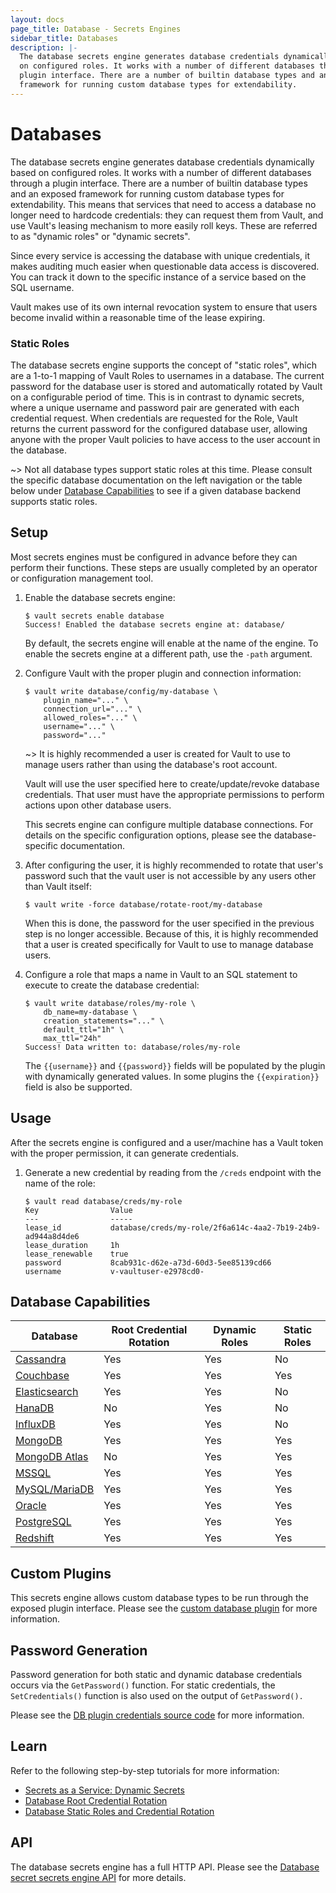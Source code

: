 ```yaml
---
layout: docs
page_title: Database - Secrets Engines
sidebar_title: Databases
description: |-
  The database secrets engine generates database credentials dynamically based
  on configured roles. It works with a number of different databases through a
  plugin interface. There are a number of builtin database types and an exposed
  framework for running custom database types for extendability.
---
```


# Databases

The database secrets engine generates database credentials dynamically based on
configured roles. It works with a number of different databases through a plugin
interface. There are a number of builtin database types and an exposed framework
for running custom database types for extendability. This means that services
that need to access a database no longer need to hardcode credentials: they can
request them from Vault, and use Vault's leasing mechanism to more easily roll
keys. These are referred to as "dynamic roles" or "dynamic secrets".

Since every service is accessing the database with unique credentials, it makes
auditing much easier when questionable data access is discovered. You can track
it down to the specific instance of a service based on the SQL username.

Vault makes use of its own internal revocation system to ensure that users
become invalid within a reasonable time of the lease expiring.

### Static Roles

The database secrets engine supports the concept of "static roles", which are
a 1-to-1 mapping of Vault Roles to usernames in a database. The current password
for the database user is stored and automatically rotated by Vault on a
configurable period of time. This is in contrast to dynamic secrets, where a
unique username and password pair are generated with each credential request.
When credentials are requested for the Role, Vault returns the current
password for the configured database user, allowing anyone with the proper
Vault policies to have access to the user account in the database.

~> Not all database types support static roles at this time. Please consult the
specific database documentation on the left navigation or the table below under
[Database Capabilities](#database-capabilities) to see if a given database
backend supports static roles.

## Setup

Most secrets engines must be configured in advance before they can perform their
functions. These steps are usually completed by an operator or configuration
management tool.

1. Enable the database secrets engine:

   ```shell
   $ vault secrets enable database
   Success! Enabled the database secrets engine at: database/
   ```

   By default, the secrets engine will enable at the name of the engine. To
   enable the secrets engine at a different path, use the `-path` argument.

1. Configure Vault with the proper plugin and connection information:

   ```shell
   $ vault write database/config/my-database \
       plugin_name="..." \
       connection_url="..." \
       allowed_roles="..." \
       username="..." \
       password="..."
   ```

   ~> It is highly recommended a user is created for Vault to use to
      manage users rather than using the database's root account.

   Vault will use the user specified here to create/update/revoke database
   credentials. That user must have the appropriate permissions to perform
   actions upon other database users.

   This secrets engine can configure multiple database connections. For details
   on the specific configuration options, please see the database-specific
   documentation.

1. After configuring the user, it is highly recommended to rotate that user's
   password such that the vault user is not accessible by any users other than
   Vault itself:

   ```shell
   $ vault write -force database/rotate-root/my-database
   ```

   When this is done, the password for the user specified in the previous step
   is no longer accessible. Because of this, it is highly recommended that a
   user is created specifically for Vault to use to manage database
   users.

1. Configure a role that maps a name in Vault to an SQL statement to execute to
   create the database credential:

   ```shell
   $ vault write database/roles/my-role \
       db_name=my-database \
       creation_statements="..." \
       default_ttl="1h" \
       max_ttl="24h"
   Success! Data written to: database/roles/my-role
   ```

   The `{{username}}` and `{{password}}` fields will be populated by the plugin
   with dynamically generated values. In some plugins the `{{expiration}}`
   field is also be supported.

## Usage

After the secrets engine is configured and a user/machine has a Vault token with
the proper permission, it can generate credentials.

1.  Generate a new credential by reading from the `/creds` endpoint with the name
    of the role:

    ```shell
    $ vault read database/creds/my-role
    Key                Value
    ---                -----
    lease_id           database/creds/my-role/2f6a614c-4aa2-7b19-24b9-ad944a8d4de6
    lease_duration     1h
    lease_renewable    true
    password           8cab931c-d62e-a73d-60d3-5ee85139cd66
    username           v-vaultuser-e2978cd0-
    ```

## Database Capabilities
| Database | Root Credential Rotation | Dynamic Roles | Static Roles |
| --- | --- | --- | --- |
| [Cassandra](/docs/secrets/databases/cassandra)        | Yes | Yes | No  |
| [Couchbase](/docs/secrets/databases/couchbase)        | Yes | Yes | Yes |
| [Elasticsearch](/docs/secrets/databases/elasticdb)    | Yes | Yes | No  |
| [HanaDB](/docs/secrets/databases/hanadb)              | No  | Yes | No  |
| [InfluxDB](/docs/secrets/databases/influxdb)          | Yes | Yes | No  |
| [MongoDB](/docs/secrets/databases/mongodb)            | Yes | Yes | Yes |
| [MongoDB Atlas](/docs/secrets/databases/mongodbatlas) | No  | Yes | Yes |
| [MSSQL](/docs/secrets/databases/mssql)                | Yes | Yes | Yes |
| [MySQL/MariaDB](/docs/secrets/databases/mysql-maria)  | Yes | Yes | Yes |
| [Oracle](/docs/secrets/databases/oracle)              | Yes | Yes | Yes |
| [PostgreSQL](/docs/secrets/databases/postgresql)      | Yes | Yes | Yes |
| [Redshift](/docs/secrets/databases/redshift)          | Yes | Yes | Yes |

## Custom Plugins

This secrets engine allows custom database types to be run through the exposed
plugin interface. Please see the [custom database plugin](/docs/secrets/databases/custom)
for more information.

## Password Generation

Password generation for both static and dynamic database credentials occurs via
the `GetPassword()` function. For static credentials, the `SetCredentials()`
function is also used on the output of `GetPassword().`

Please see the [DB plugin credentials source code](https://github.com/hashicorp/vault/blob/master/sdk/database/dbplugin/database.pb.go)
for more information.

## Learn

Refer to the following step-by-step tutorials for more information:

- [Secrets as a Service: Dynamic Secrets](https://learn.hashicorp.com/vault/secrets-management/sm-dynamic-secrets)
- [Database Root Credential Rotation](https://learn.hashicorp.com/vault/secrets-management/db-root-rotation)
- [Database Static Roles and Credential Rotation](https://learn.hashicorp.com/vault/secrets-management/db-creds-rotation)

## API

The database secrets engine has a full HTTP API. Please see the [Database secret
secrets engine API](/api/secret/databases) for more details.
